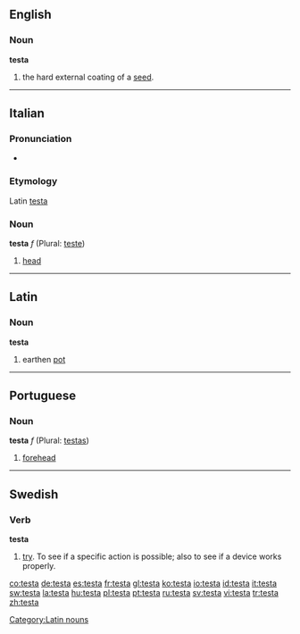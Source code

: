 ==English==
===Noun===
'''testa'''

#the hard external coating of a [[seed]].

----

==Italian==

===Pronunciation===
* {{IPA|[ˈtɛsta]}}
===Etymology===
Latin [[testa]]
===Noun===
'''testa''' ''f'' (Plural: [[teste]])

#[[head]]

----

==Latin==
===Noun===
'''testa'''

# earthen [[pot]]

[[Category:Latin nouns]]

----

==Portuguese==
===Noun===
'''testa''' ''f'' (Plural: [[testas]])

# [[forehead]]

----

==Swedish==
===Verb===
'''testa'''

# [[try]]. To see if a specific action is possible; also to see if a device works properly.

[[co:testa]]
[[de:testa]]
[[es:testa]]
[[fr:testa]]
[[gl:testa]]
[[ko:testa]]
[[io:testa]]
[[id:testa]]
[[it:testa]]
[[sw:testa]]
[[la:testa]]
[[hu:testa]]
[[pl:testa]]
[[pt:testa]]
[[ru:testa]]
[[sv:testa]]
[[vi:testa]]
[[tr:testa]]
[[zh:testa]]